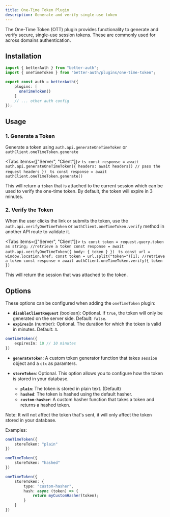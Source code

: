 ```yaml
---
title: One-Time Token Plugin
description: Generate and verify single-use token
---
```


The One-Time Token (OTT) plugin provides functionality to generate and verify secure, single-use session tokens. These are commonly used for across domains authentication.

## Installation

```ts title="auth.ts"
import { betterAuth } from "better-auth";
import { oneTimeToken } from "better-auth/plugins/one-time-token";

export const auth = betterAuth({
    plugins: [
      oneTimeToken()
    ]
    // ... other auth config
});
```

## Usage

### 1. Generate a Token

Generate a token using `auth.api.generateOneTimeToken` or `authClient.oneTimeToken.generate`

<Tabs items={["Server", "Client"]}>
    <Tab value="Server">
        ```ts
        const response = await auth.api.generateOneTimeToken({
            headers: await headers() // pass the request headers
        })
        ```
    </Tab>
    <Tab value="Client">
        ```ts
        const response = await authClient.oneTimeToken.generate()
        ```
    </Tab>
</Tabs>

This will return a `token` that is attached to the current session which can be used to verify the one-time token. By default, the token will expire in 3 minutes.

### 2. Verify the Token

When the user clicks the link or submits the token, use the `auth.api.verifyOneTimeToken` or `authClient.oneTimeToken.verify` method in another API route to validate it.

<Tabs items={["Server", "Client"]}>
    <Tab value="Server">
        ```ts
        const token = request.query.token as string; //retrieve a token
        const response = await auth.api.verifyOneTimeToken({
            body: {
                token
            }
        })
        ```
    </Tab>
    <Tab value="Client">
        ```ts
        const url = window.location.href;
        const token = url.split("token=")[1]; //retrieve a token
        const response = await authClient.oneTimeToken.verify({
            token
        })
        ```
    </Tab>
</Tabs>

This will return the session that was attached to the token.

## Options

These options can be configured when adding the `oneTimeToken` plugin:

*   **`disableClientRequest`** (boolean): Optional. If `true`, the token will only be generated on the server side. Default: `false`.
*   **`expiresIn`** (number): Optional. The duration for which the token is valid in minutes. Default: `3`.

```ts
oneTimeToken({
    expiresIn: 10 // 10 minutes
})
```
* **`generateToken`**: A custom token generator function that takes `session` object and a `ctx` as paramters.

* **`storeToken`**: Optional. This option allows you to configure how the token is stored in your database.

    * **`plain`**: The token is stored in plain text. (Default)
    * **`hashed`**: The token is hashed using the default hasher.
    * **`custom-hasher`**: A custom hasher function that takes a token and returns a hashed token.

<Callout type="info">
    Note: It will not affect the token that's sent, it will only affect the token stored in your database.
</Callout>

Examples:

```ts title="No hashing (default)"
oneTimeToken({
    storeToken: "plain"
})
```
```ts title="built-in hasher"
oneTimeToken({
    storeToken: "hashed"
})
```
```ts title="custom hasher"
oneTimeToken({
    storeToken: {
        type: "custom-hasher",
        hash: async (token) => {
            return myCustomHasher(token);
        }
    }
})
```